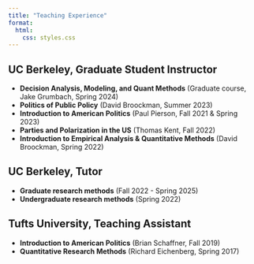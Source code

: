 ```yaml
---
title: "Teaching Experience"
format:
  html:
    css: styles.css
---
```


## UC Berkeley, Graduate Student Instructor

-   **Decision Analysis, Modeling, and Quant Methods** (Graduate course, Jake Grumbach, Spring 2024)
-   **Politics of Public Policy** (David Broockman, Summer 2023)
-   **Introduction to American Politics** (Paul Pierson, Fall 2021 & Spring 2023)
-   **Parties and Polarization in the US** (Thomas Kent, Fall 2022)
-   **Introduction to Empirical Analysis & Quantitative Methods** (David Broockman, Spring 2022)

## UC Berkeley, Tutor

-   **Graduate research methods** (Fall 2022 - Spring 2025)
-   **Undergraduate research methods** (Spring 2022)

## Tufts University, Teaching Assistant

-   **Introduction to American Politics** (Brian Schaffner, Fall 2019)
-   **Quantitative Research Methods** (Richard Eichenberg, Spring 2017)
